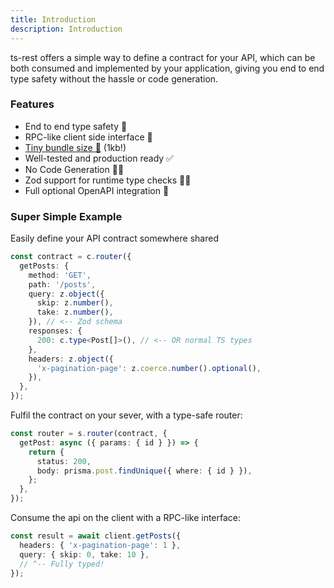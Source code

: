 ```yaml
---
title: Introduction
description: Introduction
---
```


ts-rest offers a simple way to define a contract for your API, which can be both consumed and implemented by your application, giving you end to end type safety without the hassle or code generation.

### Features

- End to end type safety 🛟
- RPC-like client side interface 📡
- [Tiny bundle size 🌟](https://bundlephobia.com/package/@ts-rest/core) (1kb!)
- Well-tested and production ready ✅
- No Code Generation 🏃‍♀️
- Zod support for runtime type checks 👮‍♀️
- Full optional OpenAPI integration 📝

### Super Simple Example

Easily define your API contract somewhere shared

```typescript
const contract = c.router({
  getPosts: {
    method: 'GET',
    path: '/posts',
    query: z.object({
      skip: z.number(),
      take: z.number(),
    }), // <-- Zod schema
    responses: {
      200: c.type<Post[]>(), // <-- OR normal TS types
    },
    headers: z.object({
      'x-pagination-page': z.coerce.number().optional(),
    }),
  },
});
```

Fulfil the contract on your sever, with a type-safe router:

```typescript
const router = s.router(contract, {
  getPost: async ({ params: { id } }) => {
    return {
      status: 200,
      body: prisma.post.findUnique({ where: { id } }),
    };
  },
});
```

Consume the api on the client with a RPC-like interface:

```typescript
const result = await client.getPosts({
  headers: { 'x-pagination-page': 1 },
  query: { skip: 0, take: 10 },
  // ^-- Fully typed!
});
```
